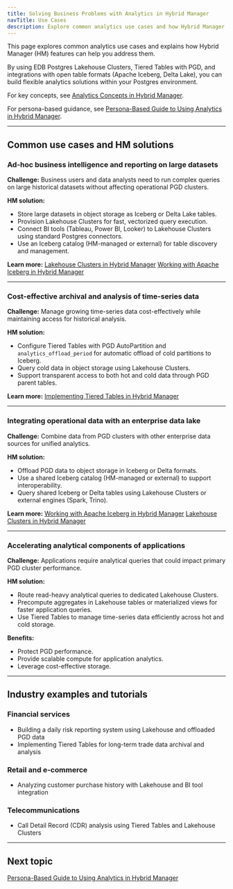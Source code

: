 ```yaml
---
title: Solving Business Problems with Analytics in Hybrid Manager
navTitle: Use Cases
description: Explore common analytics use cases and how Hybrid Manager features support them using Lakehouse Clusters, Tiered Tables, Iceberg, and Delta Lake.
---
```


This page explores common analytics use cases and explains how Hybrid Manager (HM) features can help you address them.

By using EDB Postgres Lakehouse Clusters, Tiered Tables with PGD, and integrations with open table formats (Apache Iceberg, Delta Lake), you can build flexible analytics solutions within your Postgres environment.

For key concepts, see [Analytics Concepts in Hybrid Manager](analytics_concepts.mdx).

For persona-based guidance, see [Persona-Based Guide to Using Analytics in Hybrid Manager](personas.mdx).

---

## Common use cases and HM solutions

### Ad-hoc business intelligence and reporting on large datasets

**Challenge:**
Business users and data analysts need to run complex queries on large historical datasets without affecting operational PGD clusters.

**HM solution:**

- Store large datasets in object storage as Iceberg or Delta Lake tables.
- Provision Lakehouse Clusters for fast, vectorized query execution.
- Connect BI tools (Tableau, Power BI, Looker) to Lakehouse Clusters using standard Postgres connectors.
- Use an Iceberg catalog (HM-managed or external) for table discovery and management.

**Learn more:**
[Lakehouse Clusters in Hybrid Manager](../lakehouse.mdx)
[Working with Apache Iceberg in Hybrid Manager](../iceberg.mdx)

---

### Cost-effective archival and analysis of time-series data

**Challenge:**
Manage growing time-series data cost-effectively while maintaining access for historical analysis.

**HM solution:**

- Configure Tiered Tables with PGD AutoPartition and `analytics_offload_period` for automatic offload of cold partitions to Iceberg.
- Query cold data in object storage using Lakehouse Clusters.
- Support transparent access to both hot and cold data through PGD parent tables.

**Learn more:**
[Implementing Tiered Tables in Hybrid Manager](../tiered_tables.mdx)

---

### Integrating operational data with an enterprise data lake

**Challenge:**
Combine data from PGD clusters with other enterprise data sources for unified analytics.

**HM solution:**

- Offload PGD data to object storage in Iceberg or Delta formats.
- Use a shared Iceberg catalog (HM-managed or external) to support interoperability.
- Query shared Iceberg or Delta tables using Lakehouse Clusters or external engines (Spark, Trino).

**Learn more:**
[Working with Apache Iceberg in Hybrid Manager](../iceberg.mdx)
[Lakehouse Clusters in Hybrid Manager](../lakehouse.mdx)

---

### Accelerating analytical components of applications

**Challenge:**
Applications require analytical queries that could impact primary PGD cluster performance.

**HM solution:**

- Route read-heavy analytical queries to dedicated Lakehouse Clusters.
- Precompute aggregates in Lakehouse tables or materialized views for faster application queries.
- Use Tiered Tables to manage time-series data efficiently across hot and cold storage.

**Benefits:**

- Protect PGD performance.
- Provide scalable compute for application analytics.
- Leverage cost-effective storage.

---

## Industry examples and tutorials

### Financial services

- Building a daily risk reporting system using Lakehouse and offloaded PGD data
- Implementing Tiered Tables for long-term trade data archival and analysis

### Retail and e-commerce

- Analyzing customer purchase history with Lakehouse and BI tool integration

### Telecommunications

- Call Detail Record (CDR) analysis using Tiered Tables and Lakehouse Clusters

---

## Next topic

[Persona-Based Guide to Using Analytics in Hybrid Manager](./personas)
